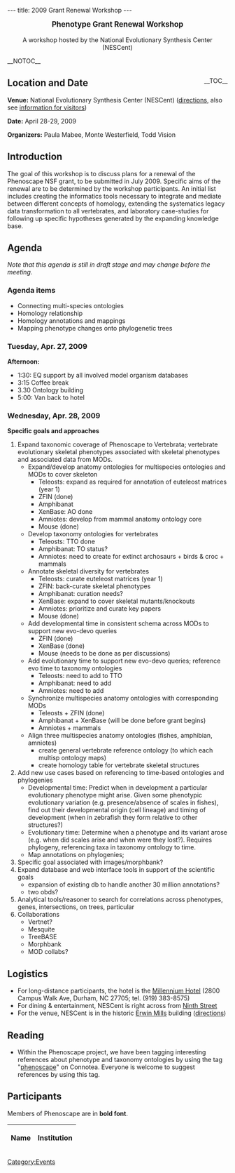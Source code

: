 ---
title: 2009 Grant Renewal Workshop
---

<center><big>'''Phenotype Grant Renewal Workshop'''</big><br/><br/>A workshop hosted by the National Evolutionary Synthesis Center (NESCent)</center>

__NOTOC__
<div style="float: right;">__TOC__</div>
== Location and Date ==

'''Venue:''' National Evolutionary Synthesis Center (NESCent) (<span class="plainlinks">[http://www.nescent.org/about/directions.php directions]</span>, also see <span class="plainlinks">[http://www.nescent.org/about/information.php information for visitors]</span>)

'''Date:''' April 28-29, 2009

'''Organizers:''' Paula Mabee, Monte Westerfield, Todd Vision

== Introduction ==

The goal of this workshop is to discuss plans for a renewal of the Phenoscape NSF grant, to be submitted in July 2009. Specific aims of the renewal are to be determined by the workshop participants. An initial list includes creating the informatics tools necessary to integrate and mediate between different concepts of homology, extending the systematics legacy data transformation to all vertebrates, and laboratory case-studies for following up specific hypotheses generated by the expanding knowledge base.

== Agenda ==

''Note that this agenda is still in draft stage and may change before the meeting.''

=== Agenda items ===

* Connecting multi-species ontologies
* Homology relationship
* Homology annotations and mappings
* Mapping phenotype changes onto phylogenetic trees

=== Tuesday, Apr. 27, 2009 ===

'''Afternoon:'''

* 1:30: EQ support by all involved model organism databases
* 3:15 Coffee break
* 3.30 Ontology building
* 5:00: Van back to hotel

=== Wednesday, Apr. 28, 2009 ===

'''Specific goals and approaches''' 
# Expand taxonomic coverage of Phenoscape to Vertebrata; vertebrate evolutionary skeletal phenotypes associated with skeletal phenotypes and associated data from MODs.  
#* Expand/develop anatomy ontologies for multispecies ontologies and MODs to cover skeleton
#** Teleosts: expand as required for annotation of euteleost matrices (year 1)
#** ZFIN (done)
#** Amphibanat
#** XenBase: AO done
#** Amniotes: develop from mammal anatomy ontology core 
#** Mouse (done)
#* Develop taxonomy ontologies for vertebrates
#** Teleosts: TTO done
#** Amphibanat: TO status?
#** Amniotes: need to create for extinct archosaurs + birds & croc + mammals
#* Annotate skeletal diversity for vertebrates
#** Teleosts: curate euteleost matrices (year 1)
#** ZFIN: back-curate skeletal phenotypes
#** Amphibanat: curation needs?
#** XenBase: expand to cover skeletal mutants/knockouts
#** Amniotes: prioritize and curate key papers 
#** Mouse (done)
#* Add developmental time in consistent schema across MODs to support new evo-devo queries 
#** ZFIN (done)
#** XenBase (done)
#** Mouse (needs to be done as per discussions)
#* Add evolutionary time to support new evo-devo queries; reference evo time to taxonomy ontologies
#** Teleosts: need to add to TTO 
#** Amphibanat: need to add 
#** Amniotes: need to add 
#* Synchronize multispecies anatomy ontologies with corresponding MODs
#** Teleosts + ZFIN (done)
#** Amphibanat + XenBase (will be done before grant begins)
#** Amniotes + mammals
#* Align three multispecies anatomy ontologies (fishes, amphibian, amniotes)
#** create general vertebrate reference ontology (to which each multisp ontology maps)
#** create homology table for vertebrate skeletal structures
# Add new use cases based on referencing to time-based ontologies and phylogenies
#* Developmental time: Predict when in development a particular evolutionary phenotype might arise.  Given some phenotypic evolutionary variation (e.g. presence/absence of scales in fishes), find out their developmental origin (cell lineage) and timing of development (when in zebrafish they form relative to other structures?)
#* Evolutionary time: Determine when a phenotype and its variant arose (e.g. when did scales arise and when were they lost?).  Requires phylogeny, referencing taxa in taxonomy ontology to time.
#* Map annotations on phylogenies;
# Specific goal associated with images/morphbank?
# Expand database and web interface tools in support of the scientific goals 
#* expansion of existing db to handle another 30 million annotations?
#* two obds?
# Analytical tools/reasoner to search for correlations across phenotypes, genes, intersections, on trees, particular 
# Collaborations
#* Vertnet?
#* Mesquite
#* TreeBASE
#* Morphbank
#* MOD collabs?

== Logistics ==

* For long-distance participants, the hotel is the [http://www.millenniumhotels.com/MCIL.nsf/LU_HOTELDOC/113$$HotelDescription?OpenDocument Millennium Hotel] (2800 Campus Walk Ave, Durham, NC  27705; tel. (919) 383-8575)
* For dining & entertainment, NESCent is right across from [http://www.ninthst.com/ Ninth Street]
* For the venue, NESCent is in the historic [http://www.owdna.org/mill.htm Erwin Mills] building (<span class="plainlinks">[http://www.nescent.org/about/directions.php directions]</span>)

== Reading ==

* Within the Phenoscape project, we have been tagging interesting references about phenotype and taxonomy ontologies by using the tag "<span class="plainlinks">[http://www.connotea.org/tag/phenoscape phenoscape]</span>" on Connotea. Everyone is welcome to suggest references by using this tag.

== Participants ==

Members of Phenoscape are in '''bold font'''.

{| border="1" cellpadding="3" cellspacing="0"
|-
! Name !! Institution
{{EventParticipant|Blake|Judy|Judith%2eBlake%40jax%2eorg|The Jackson Laboratory |}}
{{EventParticipant|Dahdul|Wasila|Wasila%2eDahdul%40usd%2eedu|Phenoscape, and Department of Biology, University of South Dakota|'''}}
{{EventParticipant|Lapp|Hilmar|hlapp%40nescent%2eorg|Phenoscape, and NESCent|'''}}
{{EventParticipant|Lewis|Suzi|suzi%40berkeleybop%2eorg|Berkeley Bioinformatics and Ontology Project |}}
{{EventParticipant|Lundberg|John|johnlundb%40gmail%2ecom|Phenoscape, and Department of Ichthyology, Academy of Natural Sciences|'''}}
{{EventParticipant|Mabee|Paula|pmabee%40usd%2eedu|Phenoscape, and Department of Biology, University of South Dakota|'''}}
{{EventParticipant|Maglia|Anne|magliaa%40mst%2eedu|Missouri University of Science and Technology|}}
{{EventParticipant|Midford|Peter|peter%2emidford%40gmail%2ecom|Dept. of Ecology and Evolutionary Biology, University of Kansas|'''}}
{{EventParticipant|Sereno|Paul|dinosaur%40uchicago%2eedu|University of Chicago|}}
{{EventParticipant|Vision|Todd|tjv%40bio%2eunc%2eedu|Phenoscape, NESCent, and Department of Biology, University of North Carolina at Chapel Hill|'''}}
{{EventParticipant|Vize|Peter|pvize%40ucalgary%2eca|Department of Biology, University of Calgary|}}
{{EventParticipant|Westerfield|Monte|monte%40uoneuro%2euoregon%2eedu|Phenoscape, Zebrafish Information Network (ZFIN) and Institute of Neuroscience, University of Oregon |'''}}
|}

[[Category:Events]]